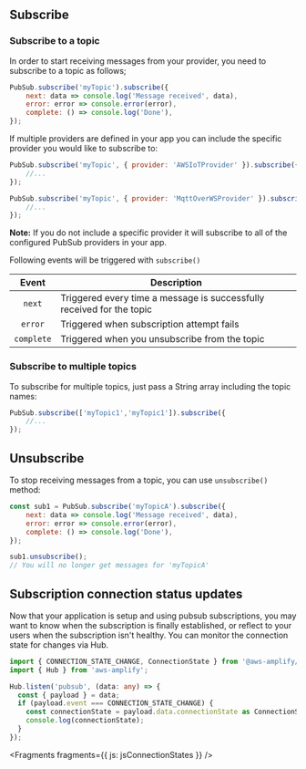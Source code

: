## Subscribe
### Subscribe to a topic

In order to start receiving messages from your provider, you need to subscribe to a topic as follows;
```javascript
PubSub.subscribe('myTopic').subscribe({
    next: data => console.log('Message received', data),
    error: error => console.error(error),
    complete: () => console.log('Done'),
});
```

If multiple providers are defined in your app you can include the specific provider you would like to subscribe to:
```javascript
PubSub.subscribe('myTopic', { provider: 'AWSIoTProvider' }).subscribe({
    //...
});

PubSub.subscribe('myTopic', { provider: 'MqttOverWSProvider' }).subscribe({
    //...
});
```

<Callout>

**Note:** If you do not include a specific provider it will subscribe to all of the configured PubSub providers in your app.

</Callout>

Following events will be triggered with `subscribe()`

| Event      | Description                                                           | 
| :--------: | --------------------------------------------------------------------- |
| `next`     | Triggered every time a message is successfully received for the topic |
| `error`    | Triggered when subscription attempt fails                             |
| `complete` | Triggered when you unsubscribe from the topic                         |

### Subscribe to multiple topics

To subscribe for multiple topics, just pass a String array including the topic names:
```javascript
PubSub.subscribe(['myTopic1','myTopic1']).subscribe({
    //...
});
```

## Unsubscribe

To stop receiving messages from a topic, you can use `unsubscribe()` method:
```javascript
const sub1 = PubSub.subscribe('myTopicA').subscribe({
    next: data => console.log('Message received', data),
    error: error => console.error(error),
    complete: () => console.log('Done'),
});

sub1.unsubscribe();
// You will no longer get messages for 'myTopicA'
```

## Subscription connection status updates

Now that your application is setup and using pubsub subscriptions, you may want to know when the subscription is finally established, or reflect to your users when the subscription isn't healthy. You can monitor the connection state for changes via Hub.

```typescript
import { CONNECTION_STATE_CHANGE, ConnectionState } from '@aws-amplify/pubsub';
import { Hub } from 'aws-amplify';

Hub.listen('pubsub', (data: any) => {
  const { payload } = data;
  if (payload.event === CONNECTION_STATE_CHANGE) {
    const connectionState = payload.data.connectionState as ConnectionState;
    console.log(connectionState);
  }
});
```


<Fragments fragments={{ js: jsConnectionStates }} />